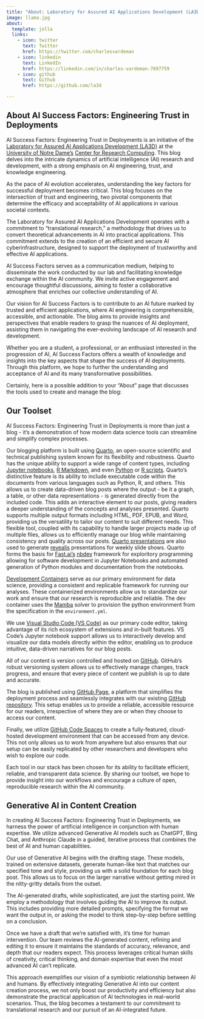 ```yaml
---
title: "About: Laboratory for Assured AI Applications Development (LA3D)"
image: llama.jpg
about:
  template: jolla
  links:
    - icon: twitter
      text: Twitter
      href: https://twitter.com/charlesvardeman
    - icon: linkedin
      text: LinkedIn
      href: https://linkedin.com/in/charles-vardeman-7897759
    - icon: github
      text: Github
      href: https://github.com/la3d

---
```


## About AI Success Factors: Engineering Trust in Deployments

AI Success Factors: Engineering Trust in Deployments is an initiative of the [Laboratory for Assured AI Applications Development (LA3D)](https://github.com/la3d) at the [University of Notre Dame's](https://www.nd.edu) [Center for Research Computing](https://crd.nd.edu). This blog delves into the intricate dynamics of artificial intelligence (AI) research and development, with a strong emphasis on AI engineering, trust, and knowledge engineering.

As the pace of AI evolution accelerates, understanding the key factors for successful deployment becomes critical. This blog focuses on the intersection of trust and engineering, two pivotal components that determine the efficacy and acceptability of AI applications in various societal contexts. 

The Laboratory for Assured AI Applications Development operates with a commitment to "translational research," a methodology that drives us to convert theoretical advancements in AI into practical applications. This commitment extends to the creation of an efficient and secure AI cyberinfrastructure, designed to support the deployment of trustworthy and effective AI applications.

AI Success Factors serves as a communication medium, helping to disseminate the work conducted by our lab and facilitating knowledge exchange within the AI community. We invite active engagement and encourage thoughtful discussions, aiming to foster a collaborative atmosphere that enriches our collective understanding of AI.

Our vision for AI Success Factors is to contribute to an AI future marked by trusted and efficient applications, where AI engineering is comprehensible, accessible, and actionable. The blog aims to provide insights and perspectives that enable readers to grasp the nuances of AI deployment, assisting them in navigating the ever-evolving landscape of AI research and development.

Whether you are a student, a professional, or an enthusiast interested in the progression of AI, AI Success Factors offers a wealth of knowledge and insights into the key aspects that shape the success of AI deployments. Through this platform, we hope to further the understanding and acceptance of AI and its many transformative possibilities.

Certainly, here is a possible addition to your "About" page that discusses the tools used to create and manage the blog:

## Our Toolset

AI Success Factors: Engineering Trust in Deployments is more than just a blog - it's a demonstration of how modern data science tools can streamline and simplify complex processes. 

Our blogging platform is built using [Quarto](https://quarto.org/), an open-source scientific and technical publishing system known for its flexibility and robustness. Quarto has the unique ability to support a wide range of content types, including [Jupyter notebooks](https://jupyter.org/), [R Markdown](https://rmarkdown.rstudio.com/articles_intro.html), and even [Python](https://www.python.org/) or [R scripts](https://www.r-project.org/). Quarto's distinctive feature is its ability to include executable code within the documents from various languages such as Python, R, and others. This allows us to create data-driven blog posts where the output - be it a graph, a table, or other data representations - is generated directly from the included code. This adds an interactive element to our posts, giving readers a deeper understanding of the concepts and analyses presented. Quarto supports multiple output formats including HTML, PDF, EPUB, and Word, providing us the versatility to tailor our content to suit different needs. This flexible tool, coupled with its capability to handle larger projects made up of multiple files, allows us to efficiently manage our blog while maintaining consistency and quality across our posts. [Quarto presentations](https://quarto.org/docs/presentations/revealjs/) are also used to generate [revealjs](https://revealjs.com/) presentations for weekly slide shows. Quarto forms the basis for [Fast.ai's](https://nbdev.fast.ai/) [nbdev](https://nbdev.fast.ai/) framework for exploritory programming allowing for software development in Jupyter Notebooks and automated generation of Python modules and documentation from the notebooks.

[Development Containers](https://containers.dev/) serve as our primary environment for data science, providing a consistent and replicable framework for running our analyses. These containerized environments allow us to standardize our work and ensure that our research is reproducible and reliable. The dev container uses the [Mamba](https://mamba.readthedocs.io/en/latest/) solver to provision the python environment from the specification in the `environment.yml`.

We use [Visual Studio Code (VS Code)](https://code.visualstudio.com/) as our primary code editor, taking advantage of its rich ecosystem of extensions and in-built features. VS Code’s Jupyter notebook support allows us to interactively develop and visualize our data models directly within the editor, enabling us to produce intuitive, data-driven narratives for our blog posts.

All of our content is version controlled and hosted on [GitHub](https://github.com/). GitHub's robust versioning system allows us to effectively manage changes, track progress, and ensure that every piece of content we publish is up to date and accurate. 

The blog is published using [GitHub Page](https://pages.github.com/), a platform that simplifies the deployment process and seamlessly integrates with our existing [GitHub repository](https://github.com/la3d/nuggets). This setup enables us to provide a reliable, accessible resource for our readers, irrespective of where they are or when they choose to access our content.

Finally, we utilize [GitHub Code Spaces](https://github.com/features/codespaces) to create a fully-featured, cloud-hosted development environment that can be accessed from any device. This not only allows us to work from anywhere but also ensures that our setup can be easily replicated by other researchers and developers who wish to explore our code.

Each tool in our stack has been chosen for its ability to facilitate efficient, reliable, and transparent data science. By sharing our toolset, we hope to provide insight into our workflows and encourage a culture of open, reproducible research within the AI community.

## Generative AI in Content Creation

In creating AI Success Factors: Engineering Trust in Deployments, we harness the power of artificial intelligence in conjunction with human expertise. We utilize advanced Generative AI models such as ChatGPT, Bing Chat, and Anthropic Claude in a guided, iterative process that combines the best of AI and human capabilities.

Our use of Generative AI begins with the drafting stage. These models, trained on extensive datasets, generate human-like text that matches our specified tone and style, providing us with a solid foundation for each blog post. This allows us to focus on the larger narrative without getting mired in the nitty-gritty details from the outset.

The AI-generated drafts, while sophisticated, are just the starting point. We employ a methodology that involves guiding the AI to improve its output. This includes providing more detailed prompts, specifying the format we want the output in, or asking the model to think step-by-step before settling on a conclusion.

Once we have a draft that we're satisfied with, it's time for human intervention. Our team reviews the AI-generated content, refining and editing it to ensure it maintains the standards of accuracy, relevance, and depth that our readers expect. This process leverages critical human skills of creativity, critical thinking, and domain expertise that even the most advanced AI can't replicate.

This approach exemplifies our vision of a symbiotic relationship between AI and humans. By effectively integrating Generative AI into our content creation process, we not only boost our productivity and efficiency but also demonstrate the practical application of AI technologies in real-world scenarios. Thus, the blog becomes a testament to our commitment to translational research and our pursuit of an AI-integrated future.